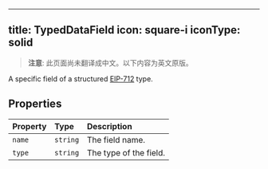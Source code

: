 <!-- AUTO-GENERATED-CONTENT:START (ENGLISH-COPY) -->
---
title: TypedDataField
icon: square-i
iconType: solid
---

> **注意**: 此页面尚未翻译成中文。以下内容为英文原版。

A specific field of a structured [EIP-712](https://eips.ethereum.org/EIPS/eip-712) type.

## Properties

| Property | Type | Description |
| :------ | :------ | :------ |
| `name` | `string` | The field name. |
| `type` | `string` | The type of the field. |
